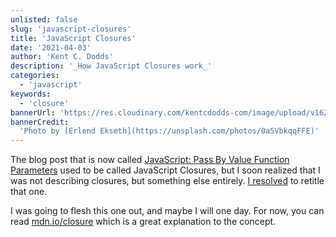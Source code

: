 ```yaml
---
unlisted: false
slug: 'javascript-closures'
title: 'JavaScript Closures'
date: '2021-04-03'
author: 'Kent C. Dodds'
description: '_How JavaScript Closures work_'
categories:
  - 'javascript'
keywords:
  - 'closure'
bannerUrl: 'https://res.cloudinary.com/kentcdodds-com/image/upload/v1625033052/kentcdodds.com/content/blog/javascript-closures/banner.jpg'
bannerCredit:
  'Photo by [Erlend Ekseth](https://unsplash.com/photos/0a5VbkqqFFE)'
---
```


The blog post that is now called
[JavaScript: Pass By Value Function Parameters](/blog/javascript-pass-by-value-function-parameters)
used to be called JavaScript Closures, but I soon realized that I was not
describing closures, but something else entirely.
[I resolved](https://twitter.com/kentcdodds/status/1377650388866752515) to
retitle that one.

I was going to flesh this one out, and maybe I will one day. For now, you can
read [mdn.io/closure](https://mdn.io/closure) which is a great
explanation to the concept.
